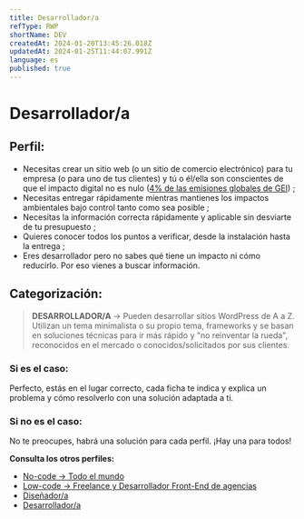 ```yaml
---
title: Desarrollador/a
refType: RWP
shortName: DEV
createdAt: 2024-01-20T13:45:26.018Z
updatedAt: 2024-01-25T11:44:07.991Z
language: es
published: true
---
```


# Desarrollador/a

## Perfil:

- Necesitas crear un sitio web (o un sitio de comercio electrónico) para tu empresa (o para uno de tus clientes) y tú o él/ella son conscientes de que el impacto digital no es nulo ([4% de las emisiones globales de GEI](https://www.greenit.fr/etude-empreinte-environnementale-du-numerique-mondial/)) ;
- Necesitas entregar rápidamente mientras mantienes los impactos ambientales bajo control tanto como sea posible ;
- Necesitas la información correcta rápidamente y aplicable sin desviarte de tu presupuesto ;
- Quieres conocer todos los puntos a verificar, desde la instalación hasta la entrega ;
- Eres desarrollador pero no sabes qué tiene un impacto ni cómo reducirlo. Por eso vienes a buscar información.

## Categorización:

> **DESARROLLADOR/A** → Pueden desarrollar sitios WordPress de A a Z. Utilizan un tema minimalista o su propio tema, frameworks y se basan en soluciones técnicas para ir más rápido y "no reinventar la rueda", reconocidos en el mercado o conocidos/solicitados por sus clientes.

### Si es el caso:

Perfecto, estás en el lugar correcto, cada ficha te indica y explica un problema y cómo resolverlo con una solución adaptada a ti.

### Si no es el caso:

No te preocupes, habrá una solución para cada perfil. ¡Hay una para todos!

**Consulta los otros perfiles:**

- [No-code → Todo el mundo](./no-code-todo-el-mundo)
- [Low-code → Freelance y Desarrollador Front-End de agencias](./low-code-freelance-desarrollador-front-end-agencia)
- [Diseñador/a](./disenador)
- [Desarrollador/a](./desarrollador)

